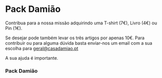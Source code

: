 
# Pack Damião

Contribua para a nossa missão adquirindo uma T-shirt (7€), Livro (4€) ou Pin (1€).

Se desejar pode também levar os três artigos por apenas 10€.
Para contribuir ou para alguma dúvida basta enviar-nos um email com a sua escolha para geral@casadamiao.pt

A sua ajuda é importante.

<CasaDImage />

### Pack Damião
